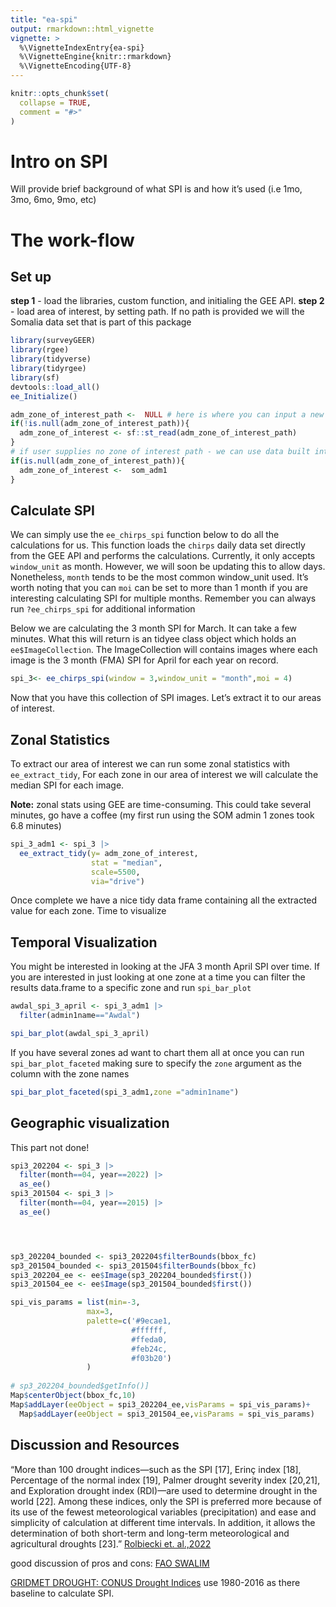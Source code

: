 ```yaml
---
title: "ea-spi"
output: rmarkdown::html_vignette
vignette: >
  %\VignetteIndexEntry{ea-spi}
  %\VignetteEngine{knitr::rmarkdown}
  %\VignetteEncoding{UTF-8}
---
```


```r
knitr::opts_chunk$set(
  collapse = TRUE,
  comment = "#>"
)
```

# Intro on SPI
Will provide brief background of what SPI is and how it's used (i.e 1mo, 3mo, 6mo, 9mo, etc)

# The work-flow

## Set up
**step 1** -  load the libraries, custom function, and initialing the GEE API.
**step 2** - load area of interest, by setting path. If no path is provided we will the Somalia data set that is part of this package


```r
library(surveyGEER)
library(rgee)
library(tidyverse)
library(tidyrgee)
library(sf)
devtools::load_all()
ee_Initialize()

adm_zone_of_interest_path <-  NULL # here is where you can input a new admin zone for graphing SPI by zone
if(!is.null(adm_zone_of_interest_path)){
  adm_zone_of_interest <- sf::st_read(adm_zone_of_interest_path)
}
# if user supplies no zone of interest path - we can use data built into surveyGEER
if(is.null(adm_zone_of_interest_path)){
  adm_zone_of_interest <-  som_adm1  
}

```

## Calculate SPI
We can simply use the `ee_chirps_spi` function below to do all the calculations for us. This function loads the `chirps` daily data set directly from the GEE API and performs the calculations. Currently, it only accepts `window_unit` as month. However, we will soon be updating this to allow days. Nonetheless, `month` tends to be the most common window_unit used. It's worth noting that you can `moi` can be set to more than 1 month if you are interesting calculating SPI for multiple months. Remember you can always run `?ee_chirps_spi` for additional information

Below we are calculating  the 3 month SPI for March. It can take a few minutes. What this will return is an tidyee class object which holds an `ee$ImageCollection`. The ImageCollection will contains images where each image is the 3 month (FMA) SPI for April for each year on record. 

```r
spi_3<- ee_chirps_spi(window = 3,window_unit = "month",moi = 4)
```
Now that you have this collection of SPI images. Let's extract it to our areas of interest.

## Zonal Statistics

To extract our area of interest we can run some zonal statistics with `ee_extract_tidy`, For each zone in our area of interest we will calculate the median SPI for each image. 

**Note:** zonal stats using GEE are time-consuming. This could take several minutes, go have a coffee (my first run using the SOM admin 1 zones took 6.8 minutes) 

```r

spi_3_adm1 <- spi_3 |> 
  ee_extract_tidy(y= adm_zone_of_interest,
                  stat = "median",
                  scale=5500,
                  via="drive")
```
Once complete we have a nice tidy data frame containing all the extracted value for each zone. Time to visualize

## Temporal Visualization

You might be interested in looking at the JFA 3 month April SPI over time. If you are interested in just looking at one zone at a time you can filter the results data.frame to a specific zone and run `spi_bar_plot`

```r

awdal_spi_3_april <- spi_3_adm1 |> 
  filter(admin1name=="Awdal")

spi_bar_plot(awdal_spi_3_april)

```

If you have several zones ad want to chart them all at once you can run `spi_bar_plot_faceted` making sure to specify the `zone` argument as the column with the zone names
```r
spi_bar_plot_faceted(spi_3_adm1,zone ="admin1name")
```


## Geographic visualization

This part not done!

```r



spi3_202204 <- spi_3 |> 
  filter(month==04, year==2022) |>
  as_ee()
spi3_201504 <- spi_3 |> 
  filter(month==04, year==2015) |> 
  as_ee()




sp3_202204_bounded <- spi3_202204$filterBounds(bbox_fc) 
sp3_201504_bounded <- spi3_201504$filterBounds(bbox_fc) 
spi3_202204_ee <- ee$Image(sp3_202204_bounded$first())  
spi3_201504_ee <- ee$Image(sp3_201504_bounded$first())  

spi_vis_params = list(min=-3,
                 max=3,
                 palette=c('#9ecae1,
                           #ffffff,
                           #ffeda0,
                           #feb24c,
                           #f03b20')
                 )
              
# sp3_202204_bounded$getInfo()]
Map$centerObject(bbox_fc,10)
Map$addLayer(eeObject = spi3_202204_ee,visParams = spi_vis_params)+
  Map$addLayer(eeObject = spi3_201504_ee,visParams = spi_vis_params)

```

## Discussion and Resources

"More than 100 drought indices—such as the SPI [17], Erinç index [18], Percentage of the normal index [19], Palmer drought severity index [20,21], and Exploration drought index (RDI)—are used to determine drought in the world [22]. Among these indices, only the SPI is preferred more because of its use of the fewest meteorological variables (precipitation) and ease and simplicity of calculation at different time intervals. In addition, it allows the determination of both short-term and long-term meteorological and agricultural droughts [23]." [Rolbiecki et. al.,2022](https://www.mdpi.com/2071-1050/14/6/3697/htm)

good discussion of pros and cons:
[FAO SWALIM](https://www.faoswalim.org/resources/site_files/W-14%20Analysis%20of%20General%20Climatic%20Conditions%20in%20Somalia%20in%20Support%20of%20Drought%20Monitoring.pdf)

[GRIDMET DROUGHT: CONUS Drought Indices](https://developers.google.com/earth-engine/datasets/catalog/GRIDMET_DROUGHT#bands) use 1980-2016 as there baseline to calculate SPI.
